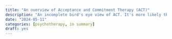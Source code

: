```yaml
---
title: "An overview of Acceptance and Commitment Therapy (ACT)"
description: "An incomplete bird's eye view of ACT. It's more likely than not that you've encountered these techniques."
date: "2024-05-11"
categories: [psychotherapy, in summary]
draft: yes
---
```

